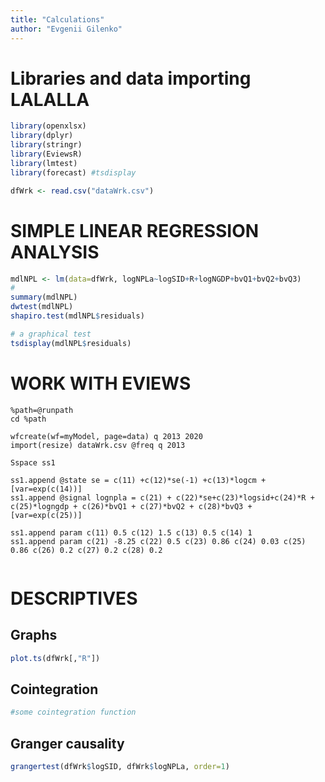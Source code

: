---
title: "Calculations"
author: "Evgenii Gilenko"
---

# Libraries and data importing LALALLA

```{r message=F, warning=FALSE}
library(openxlsx)
library(dplyr)
library(stringr)
library(EviewsR)
library(lmtest)
library(forecast) #tsdisplay
```

```{r}
dfWrk <- read.csv("dataWrk.csv")
```


# SIMPLE LINEAR REGRESSION ANALYSIS

```{r}
mdlNPL <- lm(data=dfWrk, logNPLa~logSID+R+logNGDP+bvQ1+bvQ2+bvQ3)
#
summary(mdlNPL)
dwtest(mdlNPL)
shapiro.test(mdlNPL$residuals)

# a graphical test
tsdisplay(mdlNPL$residuals)
```



# WORK WITH EVIEWS


```{eviews}
%path=@runpath
cd %path

wfcreate(wf=myModel, page=data) q 2013 2020
import(resize) dataWrk.csv @freq q 2013

Sspace ss1

ss1.append @state se = c(11) +c(12)*se(-1) +c(13)*logcm + [var=exp(c(14))]
ss1.append @signal lognpla = c(21) + c(22)*se+c(23)*logsid+c(24)*R + c(25)*logngdp + c(26)*bvQ1 + c(27)*bvQ2 + c(28)*bvQ3 + [var=exp(c(25))]

ss1.append param c(11) 0.5 c(12) 1.5 c(13) 0.5 c(14) 1
ss1.append param c(21) -8.25 c(22) 0.5 c(23) 0.86 c(24) 0.03 c(25) 0.86 c(26) 0.2 c(27) 0.2 c(28) 0.2


```



# DESCRIPTIVES

## Graphs

```{r}
plot.ts(dfWrk[,"R"])
```

## Cointegration

```{r}
#some cointegration function
```

## Granger causality

```{r}
grangertest(dfWrk$logSID, dfWrk$logNPLa, order=1)
```


